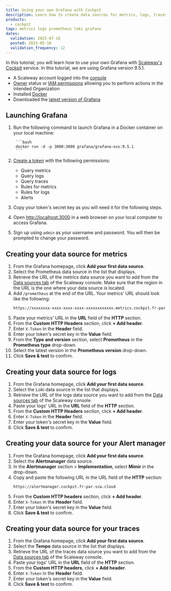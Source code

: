 ```yaml
---
title: Using your own Grafana with Cockpit
description: Learn how to create data sources for metrics, logs, traces, and alerts in Grafana with our comprehensive tutorial. This guide walks you through setting up and configuring data sources in the Grafana user interface, to monitor and visualize your system's performance effectively.
products:
  - cockpit
tags: metrics logs prometheus loki grafana
dates:
  validation: 2025-07-16
  posted: 2023-05-10
  validation_frequency: 12
---
```




In this tutorial, you will learn how to use your own Grafana with [Scaleway's Cockpit](/cockpit/quickstart/) service. In this tutorial, we are using Grafana version 9.5.1.

<Requirements />

- A Scaleway account logged into the [console](https://console.scaleway.com)
- [Owner](/iam/concepts/#owner) status or [IAM permissions](/iam/concepts/#permission) allowing you to perform actions in the intended Organization
- Installed [Docker](https://docs.docker.com/engine/install/)
- Downloaded the [latest version of Grafana](https://grafana.com/grafana/download)

## Launching Grafana

1. Run the following command to launch Grafana in a Docker container on your local machine:

        ```bash
        docker run -d -p 3000:3000 grafana/grafana-oss:9.5.1
        ```
2. [Create a token](/cockpit/how-to/create-token/) with the following permissions:
    - Query metrics
    - Query logs
    - Query traces
    - Rules for metrics
    - Rules for logs
    - Alerts

3. Copy your token's secret key as you will need it for the following steps.
4. Open [http://localhost:3000](http://localhost:3000) in a web browser on your local computer to access Grafana.
5. Sign up using `admin` as your username and password. You will then be prompted to change your password.

## Creating your data source for metrics

1. From the Grafana homepage, click **Add your first data source**.
      <Lightbox image={image} alt="" />
2. Select the Prometheus data source in the list that displays.
3. Retrieve the URL of the metrics data source you want to add from the [Data sources tab](https://console.scaleway.com/cockpit/fr-par/dataSource) of the Scaleway console. Make sure that the region in the URL is the one where your data source is located.
4. Add `/prometheus` at the end of the URL. Your metrics' URL should look like the following:
    ```bash
    https://xxxxxxxx-xxxx-xxxx-xxxx-xxxxxxxxxxxx.metrics.cockpit.fr-par.scw.cloud/prometheus
    ```
5. Paste your metrics' URL in the **URL** field of the **HTTP** section.
6. From the **Custom HTTP Headers** section, click **+ Add header**.
7. Enter `X-Token` in the **Header** field.
8. Enter your token's secret key in the **Value** field.
9. From the **Type and version** section, select **Prometheus** in the **Prometheus type** drop-down.
10. Select the latest version in the **Prometheus version** drop-down.
11. Click **Save & test** to confirm.

## Creating your data source for logs

1. From the Grafana homepage, click **Add your first data source**.
      <Lightbox image={image2} alt="" />
2. Select the Loki data source in the list that displays.
3. Retrieve the URL of the logs data source you want to add from the [Data sources tab](https://console.scaleway.com/cockpit/fr-par/dataSource) of the Scaleway console.
4. Paste your logs' URL in the **URL** field of the **HTTP** section.
5. From the **Custom HTTP Headers** section, click **+ Add header**.
6. Enter `X-Token` in the **Header** field.
7. Enter your token's secret key in the **Value** field.
8. Click **Save & test** to confirm.

## Creating your data source for your Alert manager

1. From the Grafana homepage, click **Add your first data source**.
2. Select the **Alertmanager** data source.
3. In the **Alertmanager** section > **Implementation**, select **Mimir** in the drop-down.
4. Copy and paste the following URL in the URL field of the **HTTP** section:
    ```bash
    https://alertmanager.cockpit.fr-par.scw.cloud
    ```
5. From the **Custom HTTP headers** section, click **+ Add header**.
6. Enter `X-Token` in the **Header** field.
7. Enter your token's secret key in the **Value** field.
8. Click **Save & test** to confirm.

## Creating your data source for your traces

1. From the Grafana homepage, click **Add your first data source**.
2. Select the **Tempo** data source in the list that displays.
3. Retrieve the URL of the traces data source you want to add from the [Data sources tab](https://console.scaleway.com/cockpit/fr-par/dataSource) of the Scaleway console.
4. Paste your logs' URL in the **URL** field of the **HTTP** section.
5. From the **Custom HTTP headers**, click **+ Add header**.
6. Enter `X-Token` in the **Header** field.
7. Enter your token's secret key in the **Value** field.
8. Click **Save & test** to confirm.